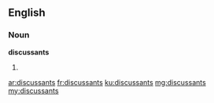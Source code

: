 ==English==

===Noun===
'''discussants'''

# {{plural of|discussant}}

[[ar:discussants]]
[[fr:discussants]]
[[ku:discussants]]
[[mg:discussants]]
[[my:discussants]]